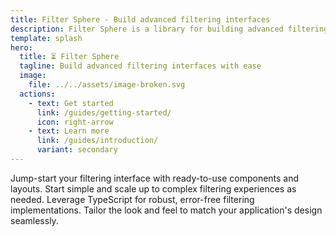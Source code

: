 ```yaml
---
title: Filter Sphere - Build advanced filtering interfaces
description: Filter Sphere is a library for building advanced filtering interfaces.
template: splash
hero:
  title: ⏳ Filter Sphere
  tagline: Build advanced filtering interfaces with ease
  image:
    file: ../../assets/image-broken.svg
  actions:
    - text: Get started
      link: /guides/getting-started/
      icon: right-arrow
    - text: Learn more
      link: /guides/introduction/
      variant: secondary
---
```



<CardGrid stagger>
  <Card title="Out-of-the-Box Presets" icon="puzzle">
    Jump-start your filtering interface with ready-to-use components and
    layouts.
  </Card>
  <Card title="Progressive Enhancement" icon="rocket">
    Start simple and scale up to complex filtering experiences as needed.
  </Card>
  <Card title="Type-Safe Development" icon="seti:tsconfig">
    Leverage TypeScript for robust, error-free filtering implementations.
  </Card>
  <Card title="Customizable Themes" icon="pencil">
    Tailor the look and feel to match your application's design seamlessly.
  </Card>
</CardGrid>
